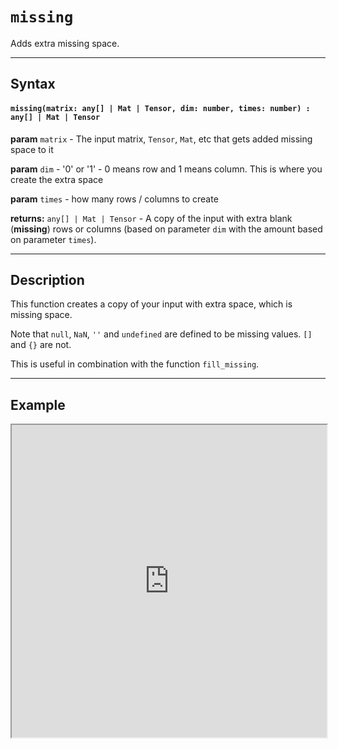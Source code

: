 
# `missing`

Adds extra missing space.

---

## Syntax

#### `missing(matrix: any[] | Mat | Tensor, dim: number, times: number) : any[] | Mat | Tensor`

**param** `matrix` - The input matrix, `Tensor`, `Mat`, etc that gets added missing space to it

**param** `dim` - '0' or '1' - 0 means row and 1 means column. This is where you create the extra space

**param** `times` - how many rows / columns to create 

**returns:** `any[] | Mat | Tensor` - A copy of the input with extra blank (**missing**) rows or columns (based on parameter `dim` with the amount based on parameter `times`).

---

## Description

This function creates a copy of your input with extra space, which is missing space. 

Note that `null`, `NaN`, `''` and `undefined` are defined to be missing values. `[]` and `{}` are not. 

This is useful in combination with the function `fill_missing`.

---

## Example

<iframe src="https://hlab.app/s/docs/missing_hbook"
    width="100%"
    height="500px"/>